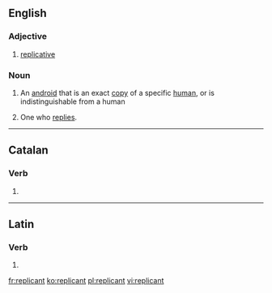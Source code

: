 ==English==

===Adjective===
{{en-adj}}

# [[replicative]]

===Noun===
{{en-noun}}

# {{context|science fiction|lang=en}} An [[android]] that is an exact [[copy]] of a specific [[human]], or is indistinguishable from a human
# {{context|archaic|lang=en}} One who [[reply|replies]].

----

==Catalan==

===Verb===
{{head|ca|verb form}}

# {{ca-verb form of|t=pres|m=ptc|replicar}}

----

==Latin==

===Verb===
{{la-verb-form|replicant}}

# {{conjugation of|replico|replicō|3|p|pres|act|ind|lang=la}}

[[fr:replicant]]
[[ko:replicant]]
[[pl:replicant]]
[[vi:replicant]]